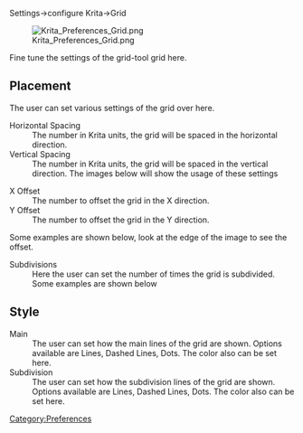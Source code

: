 {{Warning|Deprecated in 3.0, use the [[Special:MyLanguage/Grids and Guides|Grids and Guides Docker]] instead.}}

Settings->configure Krita->Grid

[[File:Krita Preferences Grid.png]]

Fine tune the settings of the grid-tool grid here.

==Placement==
The user can set various settings of the grid over here.
;Horizontal Spacing
:The number in Krita units, the grid will be spaced in the horizontal direction.
;Vertical Spacing
:The number in Krita units, the grid will be spaced in the vertical direction. The images below will show the usage of these settings

;X Offset
:The number to offset the grid in the X direction.
;Y Offset
:The number to offset the grid in the Y direction.
Some examples are shown below, look at the edge of the image to see the offset.

;Subdivisions
:Here the user can set the number of times the grid is subdivided. Some examples are shown below

==Style==
;Main
:The user can set how the main lines of the grid are shown. Options available are Lines, Dashed Lines, Dots. The color also can be set here.
;Subdivision
:The user can set how the subdivision lines of the grid are shown. Options available are Lines, Dashed Lines, Dots. The color also can be set here.

[[Category:Preferences]]
